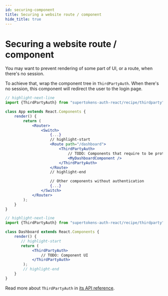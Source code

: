 ```yaml
---
id: securing-component
title: Securing a website route / component
hide_title: true
---
```



# Securing a website route / component
You may want to prevent rendering of some part of UI, or a route, when
there's no session.

To achieve that, wrap the component tree in `ThirdPartyAuth`. When there's no session, this component
will redirect the user to the login page.

<FrontendSDKTabs>
<TabItem value="reactjs">

<Question
    question="Do you use react-router-dom?">
<Answer title="Yes">

```jsx 
// highlight-next-line 
import {ThirdPartyAuth} from "supertokens-auth-react/recipe/thirdparty";

class App extends React.Components {
    render() {
        return (
            <Router>
                <Switch>
                    {...}
                    // highlight-start
                    <Route path="/dashboard">
                        <ThirdPartyAuth>
                            // TODO: Components that require to be protected by authentication
                            <MyDashboardComponent />
                        </ThirdPartyAuth>
                    </Route>
                    // highlight-end

                    // Other components without authentication
                    {...}
                </Switch>
            </Router>
        );
    }
}
```
</Answer>
<Answer title="No">

```jsx
// highlight-next-line 
import {ThirdPartyAuth} from "supertokens-auth-react/recipe/thirdparty";

class Dashboard extends React.Components {
    render() {
       // highlight-start 
       return (
            <ThirdPartyAuth>
                // TODO: Component UI
            </ThirdPartyAuth>
        );
        // highlight-end
    }
}
```
</Answer>
</Question>
</TabItem>
</FrontendSDKTabs>

Read more about `ThirdPartyAuth` in [its API reference](/docs/auth-react/thirdparty/third-party-auth).
